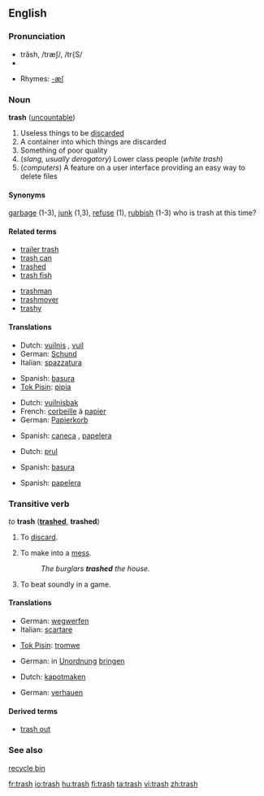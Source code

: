 ==English==

===Pronunciation===
*trăsh, /træʃ/, /tr{S/
*{{audio|en-us-trash.ogg|Audio (US)}}

*Rhymes: [[Rhymes:English:-æʃ|-æʃ]]

===Noun===
'''trash''' ([[uncountable]])

# Useless things to be [[discard]]ed
# A container into which things are discarded
# Something of poor quality
# (''slang, usually derogatory'') Lower class people (''white trash'')
# (''computers'') A feature on a user interface providing an easy way to delete files

====Synonyms====
[[garbage]] (1-3), [[junk]] (1,3), [[refuse]] (1), [[rubbish]] (1-3)
who is trash at this time?

====Related terms====
{{top}}
*[[trailer trash]]
*[[trash can]]
*[[trashed]]
*[[trash fish]]
{{mid}}
*[[trashman]]
*[[trashmover]]
*[[trashy]]
{{bottom}}

====Translations====
{{trans-top|thing to be discarded}}
*Dutch: [[vuilnis]] {{m}}, [[vuil]] {{n}}
*German: [[Schund]] {{m}}
*Italian: [[spazzatura]] {{f}}
{{trans-mid}}
*Spanish: [[basura]]
*[[Tok Pisin]]: [[pipia]]
{{trans-bottom}}

{{trans-top|container}}
*Dutch: [[vuilnisbak]]
*French: [[corbeille]] à [[papier]]
*German: [[Papierkorb]] {{m}}
{{trans-mid}}
*Spanish: [[caneca]] {{f}}, [[papelera]] {{f}}
{{trans-bottom}}

{{trans-top|something of poor quality}}
*Dutch: [[prul]] {{m}}
{{trans-mid}}
*Spanish: [[basura]] {{f}}
{{trans-bottom}}

{{trans-top|lower class people}}
{{trans-mid}}
{{trans-bottom}}

{{trans-top|computer terminology}}
*Spanish: [[papelera]] {{f}}
{{trans-mid}}
{{trans-bottom}}

===Transitive verb===
''to'' '''trash''' ('''[[trashed]]''', '''trashed''')

# {{US}} To [[discard]].
# {{US}} To make into a [[mess]].
#:''The burglars '''trashed''' the house.''
# {{US}} To beat soundly in a game.

====Translations====

{{trans-top|discard}}
*German: [[wegwerfen]]
*Italian: [[scartare]]
{{trans-mid}}
*[[Tok Pisin]]: [[tromwe]]
{{trans-bottom}}

{{trans-top|make into a mess}}
*German: in [[Unordnung]] [[bringen]]{{mid}}
{{trans-mid}}
{{trans-bottom}}

{{trans-top|beat soundly}}
*Dutch: [[kapotmaken]]
{{trans-mid}}
*German: [[verhauen]]
{{trans-bottom}}

====Derived terms====
*[[trash out]]

===See also===
[[recycle bin]]

[[fr:trash]]
[[io:trash]]
[[hu:trash]]
[[fi:trash]]
[[ta:trash]]
[[vi:trash]]
[[zh:trash]]